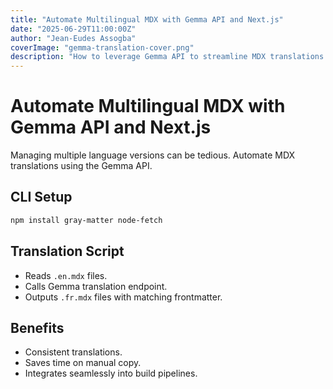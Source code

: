 ```yaml
---
title: "Automate Multilingual MDX with Gemma API and Next.js"
date: "2025-06-29T11:00:00Z"
author: "Jean-Eudes Assogba"
coverImage: "gemma-translation-cover.png"
description: "How to leverage Gemma API to streamline MDX translations in your Next.js projects."
---
```


# Automate Multilingual MDX with Gemma API and Next.js

Managing multiple language versions can be tedious. Automate MDX translations using the Gemma API.

## CLI Setup

```bash
npm install gray-matter node-fetch
```

## Translation Script

- Reads `.en.mdx` files.
- Calls Gemma translation endpoint.
- Outputs `.fr.mdx` files with matching frontmatter.

## Benefits

- Consistent translations.
- Saves time on manual copy.
- Integrates seamlessly into build pipelines.
